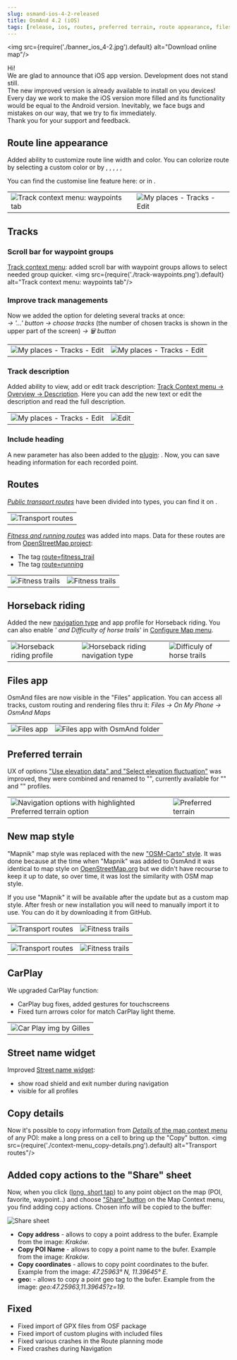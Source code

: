 ```yaml
---
slug: osmand-ios-4-2-released
title: OsmAnd 4.2 (iOS)
tags: [release, ios, routes, preferred terrain, route appearance, files]
---
```

<!--import BlogImageBlock from '@site/src/components/BlogImageBlock.js';-->

<img src={require('./banner_ios_4-2.jpg').default} alt="Download online map"/>


Hi! <br />
We are glad to announce that iOS app version. Development does not stand still. <br />
The new improved version is already available to install on you devices! <br />
Every day we work to make the iOS version more filled and its functionality would be equal to the Android version. Inevitably, we face  bugs and mistakes on our way, that we try to fix immediately. <br />
Thank you for your support and feedback.

<!--truncate-->

## Route line appearance

Added ability to customize route line width and color. You can colorize route by selecting a custom color or by <Translate android="false" id="altitude"/>, <Translate android="false" id="gpx_slope"/>, <Translate android="false" id="routeInfo_roadClass_name"/>, <Translate android="false" id="routeInfo_surface_name"/>, <Translate android="false" id="routeInfo_smoothness_name"/>, <Translate android="false" id="routeInfo_tracktype_name"/>

You can find the customise line feature here: <Translate android="false" ids="menu,shared_string_settings,configure_profile,routing_settings_2,customize_route_line"/> or in <Translate android="false" ids="menu,shared_string_navigation,shared_string_options"/>.

<table class="blogimage">
  <tr>
    <td><img src={require('./customise_route_line-1.png').default} alt="Track context menu: waypoints tab"/></td>
    <td><img src={require('./customise_route_line-2.png').default} alt="My places - Tracks - Edit"/></td>
    </tr>
</table> 

## Tracks

### Scroll bar for waypoint groups
[Track context menu](https://osmand.net/docs/user/map/track-context-menu#points--waypoints): added scroll bar with waypoint groups allows to select needed group quicker.
<img src={require('./track-waypoints.png').default} alt="Track context menu: waypoints tab"/>

### Improve track managements 
Now we added the option for deleting several tracks at once:  
_<Translate android="false" ids="my_places,tracks"/> → '&#8230;' button → choose tracks_ (the number of chosen tracks is shown in the upper part of the screen) _→ &#128465; button_ 

<table class="blogimage">
  <tr>
    <td><img src={require('./tracks-edit-1.png').default} alt="My places - Tracks - Edit"/></td>
    <td><img src={require('./tracks-edit.png').default} alt="My places - Tracks - Edit"/></td>
    </tr>
</table> 

### Track description
Added ability to view, add or edit track description:
[Track Context menu → Overview → Description](https://osmand.net/docs/user/map/track-context-menu#description-and-info). Here you can add the new text or edit the description and read the full description.


<table class="blogimage">
  <tr>
    <td><img src={require('./track-overview-desc.png').default} alt="My places - Tracks - Edit"/></td>
    <td><img src={require('./track-desc-edit.png').default} alt="Edit "/></td>
    </tr>
</table> 

### Include heading
A new parameter has also been added to the [<Translate android="false" id="track_recording"/> plugin](https://osmand.net/docs/user/plugins/trip-recording#establish-options): <Translate android="false" id="save_heading"/>.
Now, you can save heading information for each recorded point.



## Routes
[_Public transport routes_](https://osmand.net/docs/user/map/vector-maps#transport) have been divided into types, you can find it on <Translate ios="false" id="save_heading"/>.

<table class="blogimage">
  <tr>
    <td><img src={require('./transport-routes.png').default} alt="Transport routes"/></td>
    </tr>
</table> 

[_Fitness and running routes_](https://osmand.net/docs/user/map/vector-maps#routes) was added into maps.
Data for these routes are from [OpenStreetMap project](https://openstreetmap.org/):
* The tag [route=fitness_trail](https://wiki.openstreetmap.org/wiki/Tag:route%3Dfitness_trail)
* The tag [route=running](https://wiki.openstreetmap.org/wiki/Tag:route%3Drunning)

<table class="blogimage">
  <tr>
    <td><img src={require('./fitness-trails.png').default} alt="Fitness trails"/></td>
    <td><img src={require('./fitness-trails-1.png').default} alt="Fitness trails"/></td>    
    </tr>
</table> 


## Horseback riding

Added the new [navigation type](https://osmand.net/docs/user/personal/profiles#navigation-settings) and app profile for Horseback riding. You can also enable <Translate android="false" id="rendering_attr_horseRoutes_name"/>_' and Difficulty of horse trails_' in [Configure Map menu](https://osmand.net/docs/user/map/vector-maps#configure-map-style).

<table class="blogimage">
    <tr>
        <td><img src={require('./horseback-riding_profile.png').default} alt="Horseback riding profile"/></td>
        <td><img src={require('./horseback-riding_navtype.png').default} alt="Horseback riding navigation type"/></td>
        <td><img src={require('./difficuly_of_horse_trails.png').default} alt="Difficuly of horse trails"/></td>
    </tr>
</table> 


## Files app

OsmAnd files are now visible in the "Files" application. You can access all tracks, custom routing and rendering files thru it:
_Files → On My Phone → OsmAnd Maps_

<table class="blogimage">
  <tr>
    <td><img src={require('./files-1.png').default} alt="Files app"/></td>
    <td><img src={require('./files-2.png').default} alt="Files app with OsmAnd folder"/></td>
    </tr>
</table> 	

## Preferred terrain

UX of options ["Use elevation data" and "Select elevation fluctuation"](https://osmand.net/docs/user/personal/profiles#navigation-settings) was improved, they were combined and renamed to "<Translate android="false" id="preferred_terrain"/>", currently available for "<Translate android="false" id="app_mode_bicycle"/>" and "<Translate android="false" id="app_mode_pedestrian"/>" profiles.

<table class="blogimage">
  <tr>
    <td><img src={require('./preferred_terrain-1.png').default} alt="Navigation options with highlighted Preferred terrain option"/></td>
    <td><img src={require('./preferred_terrain-2.png').default} alt="Preferred terrain"/></td>
    </tr>
</table> 

## New map style

"Mapnik" map style was replaced with the new ["OSM-Carto" style](https://osmand.net/docs/user/map/vector-maps#default-map-styles). It was done because at the time when "Mapnik" was added to OsmAnd it was identical to map style on [OpenStreetMap.org](https://openstreetmap.org) but we didn't have recourse to keep it up to date, so over time, it was lost the similarity with OSM map style.

If you use "Mapnik" it will be available after the update but as a custom map style. After fresh or new installation you will need to manually import it to use. You can do it by downloading it from GitHub.

<Tabs groupId="map-style">
<TabItem value="mapnik" label="Mapnik">

<table class="blogimage">
    <tr>
        <td><img src={require('./map_mapnik_z14.png').default} alt="Transport routes"/></td>
        <td><img src={require('./map_mapnik_z17.png').default} alt="Fitness trails"/></td>
    </tr>
</table>

</TabItem>

<TabItem value="android" label="OSM-Carto">

<table class="blogimage">
    <tr>
        <td><img src={require('./map_osm-carto_z14.png').default} alt="Transport routes"/></td>
        <td><img src={require('./map_osm-carto_z17.png').default} alt="Fitness trails"/></td>
    </tr>
</table>

</TabItem>
</Tabs>

## CarPlay

We upgraded CarPlay function:
* CarPlay bug fixes, added gestures for touchscreens
* Fixed turn arrows color for match CarPlay light theme.

<table class="blogimage">
    <tr>
        <td><img src={require('./car-play-img.png').default} alt="Car Play img by Gilles"/></td>
    </tr>
</table>


## Street name widget

Improved [Street name widget](https://osmand.net/docs/user/widgets/nav-widgets#street-name):
- show road shield and exit number during navigation
- visible for all profiles

## Copy details

Now it's possible to copy information from [_Details_ of the map context menu](https://osmand.net/docs/user/map/map-context-menu#details) of any POI: make a long press on a cell to bring up the "Copy" button.
<img src={require('./context-menu_copy-details.png').default} alt="Transport routes"/>

## Added copy actions to the "Share" sheet

Now, when you click ([long, short tap](https://osmand.net/docs/user/map/map-context-menu#context-menu)) to any point object on the map (POI, favorite, waypoint..) and choose ["Share" button](https://osmand.net/docs/user/map/map-context-menu#share) on the Map Context menu, you find adding copy actions. Chosen info will be copied to the buffer:

![Share sheet](./share-sheet_copy-actions.png)

* **Copy address** - allows to copy a point address to the bufer. Example from the image: _Kraków_. 
* **Copy POI Name** - allows to copy a point name to the bufer. Example from the image: _Kraków_. 
* **Copy coordinates** - allows to copy point coordinates to the bufer. Example from the image: _47.25963° N, 11.39645° E_.
* **geo:** - allows to copy a point geo tag to the bufer. Example from the image: _geo:47.25963,11.39645?z=19_.


## Fixed 
* Fixed import of GPX files from OSF package
* Fixed import of custom plugins with included files
* Fixed various crashes in the Route planning mode
* Fixed crashes during Navigation

<AppleStore/>